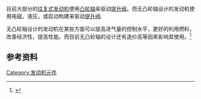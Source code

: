 
目前大部分的[[往复式发动机|往复式发动机]]使用[[凸轮轴|凸轮轴]]来驱动[[提升阀|提升阀]]。而无凸轮轴设计的发动机使用电磁，液压，或启动构建来驱动[[提升阀|提升阀]].

无凸轮轴设计的发动机在某些方面可以提高进气量的控制水平，更好的利用燃料，改善经济性，提高性能。而目前无凸轮轴的设计还有造价高等因素影响其使用。<ref>{{Cite web |url=http://www.cnki.com.cn/Article/CJFDTOTAL-CYFD200102000.htm |title=发动机无凸轮轴气门驱动的研究与进展 |access-date=2014-07-25 |archive-date=2019-08-22 |archive-url=https://web.archive.org/web/20190822231835/http://www.cnki.com.cn/Article/CJFDTOTAL-CYFD200102000.htm |dead-url=no }}</ref>

==参考资料==
{{reflist}}

{{零件與附件}}

[[Category:发动机元件|Category:发动机元件]]